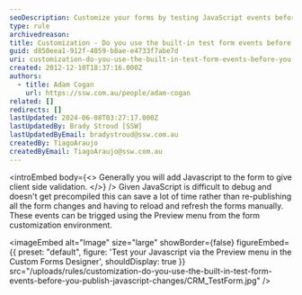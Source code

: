 ```yaml
---
seoDescription: Customize your forms by testing JavaScript events before publishing changes and avoiding unnecessary form re-publishing.
type: rule
archivedreason:
title: Customization - Do you use the built-in test form events before you publish JavaScript changes?
guid: d850eea1-912f-4059-b8ae-e4733f7abe7d
uri: customization-do-you-use-the-built-in-test-form-events-before-you-publish-javascript-changes
created: 2012-12-10T18:37:16.000Z
authors:
  - title: Adam Cogan
    url: https://ssw.com.au/people/adam-cogan
related: []
redirects: []
lastUpdated: 2024-06-08T03:27:17.000Z
lastUpdatedBy: Brady Stroud [SSW]
lastUpdatedByEmail: bradystroud@ssw.com.au
createdBy: TiagoAraujo
createdByEmail: TiagoAraujo@ssw.com.au
---
```


<introEmbed
  body={<>
Generally you will add Javascript to the form to give client side validation.
  </>}
/>
Given JavaScript is difficult to debug and doesn't get precompiled this can save a lot of time rather than re-publishing all the form changes and having to reload and refresh the forms manually.
These events can be trigged using the Preview menu from the form customization environment.


<imageEmbed
  alt="Image"
  size="large"
  showBorder={false}
  figureEmbed={{
    preset: "default",
    figure: 'Test your Javascript via the Preview menu in the Custom Forms Designer',
    shouldDisplay: true
  }}
  src="/uploads/rules/customization-do-you-use-the-built-in-test-form-events-before-you-publish-javascript-changes/CRM_TestForm.jpg"
/>
